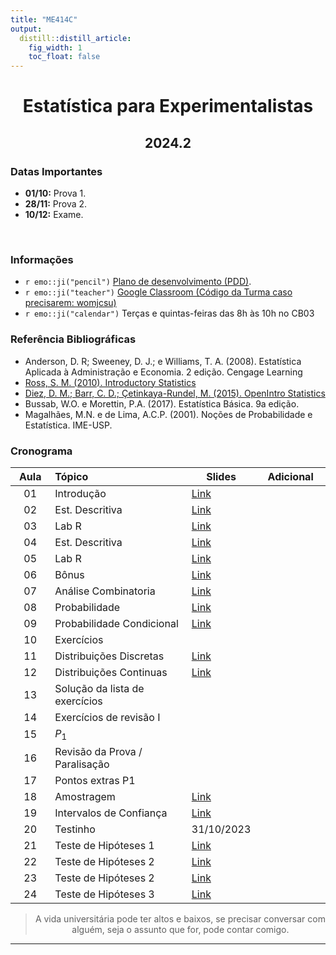 ```yaml
---
title: "ME414C"
output:
  distill::distill_article: 
    fig_width: 1
    toc_float: false  
---
```


<center>

# Estatística para Experimentalistas

## 2024.2

</center>

### Datas Importantes


- **01/10:** Prova 1.
- **28/11:** Prova 2.
- **10/12:** Exame.


</br>

### Informações 

- `r emo::ji("pencil")` [Plano de desenvolvimento (PDD)](https://github.com/ctruciosm/ME414-unicamp/blob/main/ME414C_Ementa_2024S2.pdf).
- `r emo::ji("teacher")` [Google Classroom  (Código da Turma caso precisarem: womjcsu)](https://classroom.google.com/c/NjkxNjUxNjYwNDMy?cjc=womjcsu)
- `r emo::ji("calendar")` Terças e quintas-feiras das 8h às 10h no CB03



### Referência Bibliográficas

- Anderson, D. R; Sweeney, D. J.; e Williams, T. A. (2008). Estatística Aplicada à Administração e Economia. 2 edição. Cengage Learning
- [Ross, S. M. (2010). Introductory Statistics](http://www.sciencedirect.com/science/book/9780123743886)
- [Diez, D. M.; Barr, C. D.; Çetinkaya-Rundel, M. (2015).  OpenIntro Statistics](https://drive.google.com/file/d/0B-DHaDEbiOGkY1FCdEJFNGV1Ym8/view)
- Bussab, W.O. e Morettin, P.A. (2017). Estatística Básica. 9a edição.
- Magalhães, M.N. e de Lima, A.C.P. (2001). Noções de Probabilidade e Estatística. IME-USP.




### **Cronograma**



| Aula  | Tópico                 | Slides | Adicional  |
|:-----:|:-----------------------|--------|------------|
| 01    | Introdução  | [Link](https://github.com/ctruciosm/ME414-unicamp/blob/main/ME414_Aula01.pdf) | 
| 02    | Est. Descritiva | [Link](https://github.com/ctruciosm/ME414-unicamp/blob/main/ME414_Aula02.pdf) | 
| 03    | Lab R | [Link](https://github.com/ctruciosm/ME414-unicamp/blob/main/ME414_LabR_01.ipynb) | 
| 04    | Est. Descritiva | [Link](https://github.com/ctruciosm/ME414-unicamp/blob/main/ME414_Aula04.pdf) | 
| 05 | Lab R | [Link](https://github.com/ctruciosm/ME414-unicamp/blob/main/LabR02_ME414.ipynb) |
| 06 | Bônus | [Link](https://ctruciosm.github.io/ACA-228/LabR_04#1) |
| 07 | Análise Combinatoria | [Link](https://github.com/ctruciosm/ME414-unicamp/blob/main/ME414_Aula06.pdf)
| 08 | Probabilidade | [Link](https://github.com/ctruciosm/ME414-unicamp/blob/main/ME414_Aula07.pdf)
| 09 | Probabilidade Condicional | [Link](https://github.com/ctruciosm/ME414-unicamp/blob/main/ME414_Aula08.pdf)
| 10 | Exercícios | 
| 11 | Distribuições Discretas | [Link](https://github.com/ctruciosm/ME414-unicamp/blob/main/ME414_Aula09.pdf)
| 12 | Distribuições Continuas | [Link](https://github.com/ctruciosm/ME414-unicamp/blob/main/ME414_Aula10.pdf)
| 13 | Solução da lista de exercícios | 
| 14 | Exercícios de revisão I | 
| 15 | $P_1$  | 
| 16 | Revisão da Prova / Paralisação |
| 17 | Pontos extras P1 |
| 18 | Amostragem | [Link](https://github.com/ctruciosm/ME414-unicamp/blob/main/ME414_Aula11.pdf) | 
| 19 | Intervalos de Confiança | [Link](https://github.com/ctruciosm/ME414-unicamp/blob/main/ME414_Aula12.pdf) |
| 20 | Testinho | 31/10/2023 |
| 21 | Teste de Hipóteses 1 | [Link](https://github.com/ctruciosm/ME414-unicamp/blob/main/ME414_Aula13.pdf)|
| 22 | Teste de Hipóteses 2 | [Link](https://github.com/ctruciosm/ME414-unicamp/blob/main/ME414_Aula14.pdf)|
| 23 | Teste de Hipóteses 2 | [Link](https://github.com/ctruciosm/ME414-unicamp/blob/main/ME414_Aula14.pdf)|
| 24 | Teste de Hipóteses 3 | [Link](https://github.com/ctruciosm/ME414-unicamp/blob/main/ME414_Aula15.pdf)|







<center>


<center>

> A vida universitária pode ter altos e baixos, se precisar conversar com alguém, seja o assunto que for, pode contar comigo. 

</center>



---- 